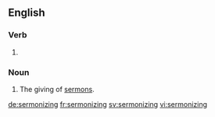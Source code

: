 ==English==

===Verb===
{{head|en}}

# {{present participle of|sermonize|lang=en}}

===Noun===
{{en-noun}}

# The giving of [[sermon]]s.

[[de:sermonizing]]
[[fr:sermonizing]]
[[sv:sermonizing]]
[[vi:sermonizing]]